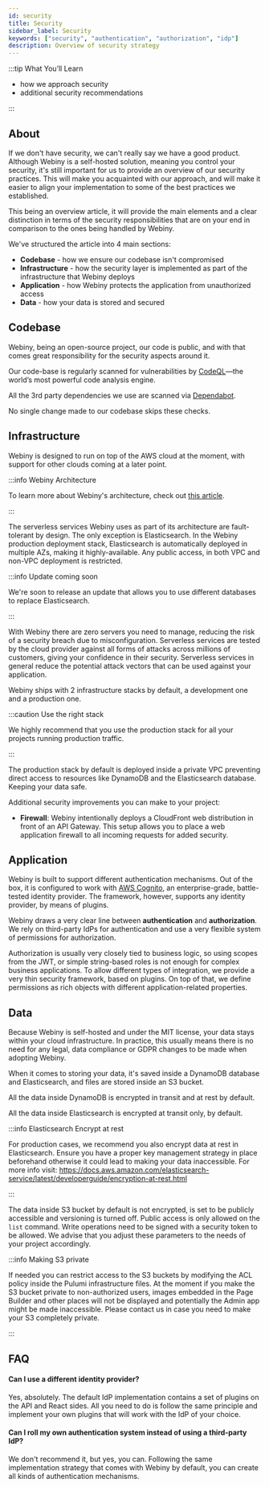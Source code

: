 ```yaml
---
id: security
title: Security
sidebar_label: Security
keywords: ["security", "authentication", "authorization", "idp"]
description: Overview of security strategy
---
```


:::tip What You’ll Learn

- how we approach security
- additional security recommendations

:::

## About

If we don't have security, we can't really say we have a good product. Although Webiny is a self-hosted solution, meaning you control your security, it's still important for us to provide an overview of our security practices. This will make you acquainted with our approach, and will make it easier to align your implementation to some of the best practices we established.

This being an overview article, it will provide the main elements and a clear distinction in terms of the security responsibilities that are on your end in comparison to the ones being handled by Webiny.

We've structured the article into 4 main sections:

- **Codebase** - how we ensure our codebase isn't compromised
- **Infrastructure** - how the security layer is implemented as part of the infrastructure that Webiny deploys
- **Application** - how Webiny protects the application from unauthorized access
- **Data** - how your data is stored and secured

## Codebase

Webiny, being an open-source project, our code is public, and with that comes great responsibility for the security aspects around it.

Our code-base is regularly scanned for vulnerabilities by [CodeQL](https://securitylab.github.com/tools/codeql)—the world’s most powerful code analysis engine.

All the 3rd party dependencies we use are scanned via [Dependabot](https://dependabot.com).

No single change made to our codebase skips these checks.

## Infrastructure

Webiny is designed to run on top of the AWS cloud at the moment, with support for other clouds coming at a later point.

:::info Webiny Architecture

To learn more about Webiny's architecture, check out [this article](/docs/key-topics/cloud-infrastructure/introduction).

:::

The serverless services Webiny uses as part of its architecture are fault-tolerant by design. The only exception is Elasticsearch. In the Webiny production deployment stack, Elasticsearch is automatically deployed in multiple AZs, making it highly-available. Any public access, in both VPC and non-VPC deployment is restricted.

:::info Update coming soon

We're soon to release an update that allows you to use different databases to replace Elasticsearch.

:::

With Webiny there are zero servers you need to manage, reducing the risk of a security breach due to misconfiguration. Serverless services are tested by the cloud provider against all forms of attacks across millions of customers, giving your confidence in their security. Serverless services in general reduce the potential attack vectors that can be used against your application.

Webiny ships with 2 infrastructure stacks by default, a development one and a production one.

:::caution Use the right stack

We highly recommend that you use the production stack for all your projects running production traffic.

:::

The production stack by default is deployed inside a private VPC preventing direct access to resources like DynamoDB and the Elasticsearch database. Keeping your data safe.

Additional security improvements you can make to your project:

- **Firewall**: Webiny intentionally deploys a CloudFront web distribution in front of an API Gateway. This setup allows you to place a web application firewall to all incoming requests for added security.

## Application

Webiny is built to support different authentication mechanisms. Out of the box, it is configured to work with [AWS Cognito](https://aws.amazon.com/cognito/), an enterprise-grade, battle-tested identity provider. The framework, however, supports any identity provider, by means of plugins.

Webiny draws a very clear line between **authentication** and **authorization**. We rely on third-party IdPs for authentication and use a very flexible system of permissions for authorization.

Authorization is usually very closely tied to business logic, so using scopes from the JWT, or simple string-based roles is not enough for complex business applications. To allow different types of integration, we provide a very thin security framework, based on plugins. On top of that, we define permissions as rich objects with different application-related properties.

## Data

Because Webiny is self-hosted and under the MIT license, your data stays within your cloud infrastructure. In practice, this usually means there is no need for any legal, data compliance or GDPR changes to be made when adopting Webiny.

When it comes to storing your data, it's saved inside a DynamoDB database and Elasticsearch, and files are stored inside an S3 bucket.

All the data inside DynamoDB is encrypted in transit and at rest by default.

All the data inside Elasticsearch is encrypted at transit only, by default.

:::info Elasticsearch Encrypt at rest

For production cases, we recommend you also encrypt data at rest in Elasticsearch. Ensure you have a proper key management strategy in place beforehand otherwise it could lead to making your data inaccessible. For more info visit: https://docs.aws.amazon.com/elasticsearch-service/latest/developerguide/encryption-at-rest.html

:::

The data inside S3 bucket by default is not encrypted, is set to be publicly accessible and versioning is turned off. Public access is only allowed on the `list` command. Write operations need to be signed with a security token to be allowed. We advise that you adjust these parameters to the needs of your project accordingly.

:::info Making S3 private

If needed you can restrict access to the S3 buckets by modifying the ACL policy inside the Pulumi infrastructure files. At the moment if you make the S3 bucket private to non-authorized users, images embedded in the Page Builder and other places will not be displayed and potentially the Admin app might be made inaccessible. Please contact us in case you need to make your S3 completely private.

:::

## FAQ

#### Can I use a different identity provider?

Yes, absolutely. The default IdP implementation contains a set of plugins on the API and React sides. All you need to do is follow the same principle and implement your own plugins that will work with the IdP of your choice.

#### Can I roll my own authentication system instead of using a third-party IdP?

We don't recommend it, but yes, you can. Following the same implementation strategy that comes with Webiny by default, you can create all kinds of authentication mechanisms.
